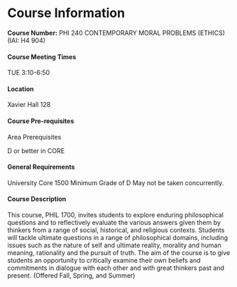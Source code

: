 # Course Information {-}

**Course Number:** PHI 240 CONTEMPORARY MORAL PROBLEMS (ETHICS) (IAI: H4 904)

#### Course Meeting Times {-}

TUE 3:10-6:50

#### Location {-}

Xavier Hall 128

#### Course Pre-requisites {-}

Area Prerequisites

D or better in CORE

#### General Requirements {-}

University Core 1500 Minimum Grade of D May not be taken concurrently.

#### Course Description {-}

This course, PHIL 1700, invites students to explore enduring philosophical questions and to reflectively evaluate the various answers given them by thinkers from a range of social, historical, and religious contexts. Students will tackle ultimate questions in a range of philosophical domains, including issues such as the nature of self and ultimate reality, morality and human meaning, rationality and the pursuit of truth. The aim of the course is to give students an opportunity to critically examine their own beliefs and commitments in dialogue with each other and with great thinkers past and present. (Offered Fall, Spring, and Summer)
